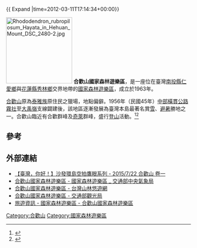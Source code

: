 {{ Expand |time=2012-03-11T17:14:34+00:00}}

[[File:Rhododendron_rubropilosum_Hayata_in_Hehuan_Mount_DSC_2480-2.jpg|180px]]
'''合歡山國家森林遊樂區'''，是一座位在臺灣[[南投縣|南投縣]][[仁愛鄉|仁愛鄉]]與[[花蓮縣|花蓮縣]][[秀林鄉|秀林鄉]]交界地帶的[[國家森林遊樂區|國家森林遊樂區]]，成立於1963年。

[[合歡山|合歡山]]原為[[泰雅族|泰雅族]]原住民之獵場，地點偏僻。1956年（民國45年）[[中部橫貫公路|中部橫貫公路]][[霧社|霧社]]至[[大禹嶺|大禹嶺]]支線闢建後，該地區逐漸發展為臺灣本島最著名賞[[雪|雪]]、[[避暑|避暑]]勝地之一。合歡山臨近有合歡群峰及[[奇萊|奇萊]]群峰，盛行[[登山|登山]]活動。<ref>{{Cite web|url=https://recreation.forest.gov.tw/Forest/RA?typ=0&typ_id=0300004|title=合歡山國家森林遊樂區|accessdate=|work=台灣山林悠遊網|archive-date=2022-01-23|archive-url=https://web.archive.org/web/20220123023506/https://recreation.forest.gov.tw/Forest/RA?typ=0&typ_id=0300004}}</ref><ref>{{Cite web|url=http://taiwan.net.tw/m1.aspx?sNo=0001114&id=223|title=合歡山國家森林遊樂區|accessdate=|date=|last=|work=交通部觀光局|archive-date=2016-12-01|archive-url=https://web.archive.org/web/20161201120917/http://taiwan.net.tw/m1.aspx?sNo=0001114|dead-url=no}}</ref>

== 參考 ==
{{Reflist|2}}

==外部連結==
*[https://www.youtube.com/watch?v=5Jh2dtCvHkQ&index=15&list=PLOEs_R7Am6v_OgFukirZQUDsf2mpKuF3K/ 【臺灣，你好！】沙發環島空拍鷹眼系列 - 2015/7/22 合歡山 卷一]{{Wayback|url=https://www.youtube.com/watch?v=5Jh2dtCvHkQ&index=15&list=PLOEs_R7Am6v_OgFukirZQUDsf2mpKuF3K%2F |date=20200806125952 }}
*[https://www.cwb.gov.tw/V8/C/L/NatForest/NatForest.html?PID=E007 合歡山國家森林遊樂區 - 國家森林遊樂區 _ 交通部中央氣象局] {{Wayback|url=https://www.cwb.gov.tw/V8/C/L/NatForest/NatForest.html?PID=E007 |date=20220331184229 }}
*[https://recreation.forest.gov.tw/Forest/RA?typ=0&typ_id=0300004 合歡山國家森林遊樂區 - 台灣山林悠遊網] {{Wayback|url=https://recreation.forest.gov.tw/Forest/RA?typ=0&typ_id=0300004 |date=20220123023506 }}
*[https://www.taiwan.net.tw/m1.aspx?sno=0001114&id=223 合歡山國家森林遊樂區 - 交通部觀光局] {{Wayback|url=https://www.taiwan.net.tw/m1.aspx?sno=0001114&id=223 |date=20220123011519 }} 
*[https://www.forest.gov.tw/0000173 旅遊資訊 - 國家森林遊樂區 - 合歡山國家森林遊樂區] {{Wayback|url=https://www.forest.gov.tw/0000173 |date=20220517035754 }}

{{台灣國家森林遊樂區}}

[[Category:合歡山|Category:合歡山]]
[[Category:國家森林遊樂區|Category:國家森林遊樂區]]